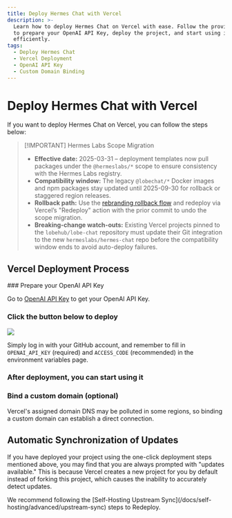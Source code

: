 ```yaml
---
title: Deploy Hermes Chat with Vercel
description: >-
  Learn how to deploy Hermes Chat on Vercel with ease. Follow the provided steps
  to prepare your OpenAI API Key, deploy the project, and start using it
  efficiently.
tags:
  - Deploy Hermes Chat
  - Vercel Deployment
  - OpenAI API Key
  - Custom Domain Binding
---
```


# Deploy Hermes Chat with Vercel

If you want to deploy Hermes Chat on Vercel, you can follow the steps below:

> \[!IMPORTANT] Hermes Labs Scope Migration
>
> - **Effective date:** 2025-03-31 – deployment templates now pull packages under the `@hermeslabs/*` scope to ensure consistency with the Hermes Labs registry.
> - **Compatibility window:** The legacy `@lobechat/*` Docker images and npm packages stay updated until 2025-09-30 for rollback or staggered region releases.
> - **Rollback path:** Use the [rebranding rollback flow](/docs/development/rebranding#rollback-strategy) and redeploy via Vercel’s "Redeploy" action with the prior commit to undo the scope migration.
> - **Breaking-change watch-outs:** Existing Vercel projects pinned to the `lobehub/lobe-chat` repository must update their Git integration to the new `hermeslabs/hermes-chat` repo before the compatibility window ends to avoid auto-deploy failures.

## Vercel Deployment Process

<Steps>
  ### Prepare your OpenAI API Key

  Go to [OpenAI API Key](https://platform.openai.com/account/api-keys) to get your OpenAI API Key.

  ### Click the button below to deploy

  [![](https://vercel.com/button)](https://vercel.com/new/clone?repository-url=https%3A%2F%2Fgithub.com%2Fhermeslabs%2Fhermes-chat\&env=OPENAI_API_KEY,ACCESS_CODE\&envDescription=Find%20your%20OpenAI%20API%20Key%20by%20click%20the%20right%20Learn%20More%20button.%20%7C%20Access%20Code%20can%20protect%20your%20website\&envLink=https%3A%2F%2Fplatform.openai.com%2Faccount%2Fapi-keys\&project-name=hermes-chat\&repository-name=hermes-chat)

  Simply log in with your GitHub account, and remember to fill in `OPENAI_API_KEY` (required) and `ACCESS_CODE` (recommended) in the environment variables page.

  ### After deployment, you can start using it

  ### Bind a custom domain (optional)

  Vercel's assigned domain DNS may be polluted in some regions, so binding a custom domain can establish a direct connection.
</Steps>

## Automatic Synchronization of Updates

If you have deployed your project using the one-click deployment steps mentioned above, you may find that you are always prompted with "updates available." This is because Vercel creates a new project for you by default instead of forking this project, which causes the inability to accurately detect updates.

<Callout>
  We recommend following the [Self-Hosting Upstream Sync](/docs/self-hosting/advanced/upstream-sync)
  steps to Redeploy.
</Callout>
